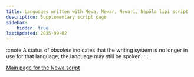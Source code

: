 ```yaml
---
title: Languages written with Newa, Newar, Newari, Nepāla lipi script
description: Supplementary script page
sidebar:
    hidden: true
lastUpdated: 2025-09-02
---
```



:::note
A status of _obsolete_ indicates that the writing system is no longer in use for that language; the language may still be spoken.
:::

<WsList script='Newa' />

[Main page for the Newa script](/scrlang/scripts/newa)

